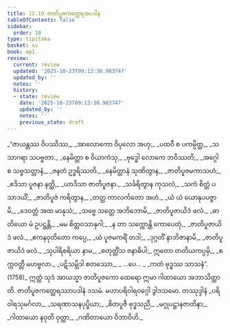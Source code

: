 ```yaml
---
title: 12.10 ဇာတိပူဇကတ္ထေရအပဒါန
tableOfContents: false
sidebar:
  order: 10
type: tipitaka
basket: su
book: ap1
review:
  current: review
  updated: '2025-10-23T09:13:30.983747'
  updated_by: ''
  notes: ''
  history:
  - state: review
    date: '2025-10-23T09:13:30.983747'
    updated_by: ''
    notes: ''
    previous_state: draft
---
```



<ReviewStatus review={frontmatter.review} showDetails={true} />

<HypothesisAnnotation frontmatter={frontmatter} />

<DynamicBreadcrumb />

<Division number="82" book="ap1" e="ch" v="20" p="168">

<Paragraph number="2040" type="verses" book="ap1">
_“ဇာယန္တဿ ဝိပဿိဿ,_  
_အာလောကော ဝိပုလော အဟု;_  
_ပထဝီ စ ပကမ္ပိတ္ထ,_  
_သသာဂရာ သပဗ္ဗတာ._  

</Paragraph>

</Division>
<Division number="83" book="ap1" e="ch" v="20" p="168">

<Paragraph number="2041" type="verses" book="ap1">
_နေမိတ္တာ စ ဝိယာကံသု,_  
_ဗုဒ္ဓေါ လောကေ ဘဝိဿတိ;_  
_အဂ္ဂေါ စ သဗ္ဗသတ္တာနံ,_  
_ဇနတံ ဥဒ္ဓရိဿတိ._  

</Paragraph>

</Division>
<Division number="84" book="ap1" e="ch" v="20" p="169">

<Paragraph number="2042" type="verses" book="ap1">
_နေမိတ္တာနံ သုဏိတွာန,_  
_ဇာတိပူဇမကာသဟံ;_  
_ဧဒိသာ ပူဇနာ နတ္ထိ,_  
_ယာဒိသာ ဇာတိပူဇနာ._  

</Paragraph>

</Division>
<Division number="85" book="ap1" e="ch" v="20" p="169">

<Paragraph number="2043" type="verses" book="ap1">
_သင်္ခရိတွာန ကုသလံ,_  
_သကံ စိတ္တံ ပသာဒယိံ;_  
_ဇာတိပူဇံ ကရိတွာန,_  
_တတ္ထ ကာလင်္ကတော အဟံ._  

</Paragraph>

</Division>
<Division number="86" book="ap1" e="ch" v="20" p="169">

<Paragraph number="2044" type="verses" book="ap1">
_ယံ ယံ ယောနုပပဇ္ဇာမိ,_  
_ဒေဝတ္တံ အထ မာနုသံ;_  
_သဗ္ဗေ သတ္တေ အဘိဘောမိ,_  
_ဇာတိပူဇာယိဒံ ဖလံ._  

</Paragraph>

</Division>
<Division number="87" book="ap1" e="ch" v="20" p="169">

<Paragraph number="2045" type="verses" book="ap1">
_ဓာတိယော မံ ဥပဋ္ဌန္တိ,_  
_မမ စိတ္တဝသာနုဂါ;_  
_န တာ သက္ကောန္တိ ကောပေတုံ,_  
_ဇာတိပူဇာယိဒံ ဖလံ._  

</Paragraph>

</Division>
<Division number="88" book="ap1" e="ch" v="20" p="169">

<Paragraph number="2046" type="verses" book="ap1">
_ဧကနဝုတိတော ကပ္ပေ,_  
_ယံ ပူဇမကရိံ တဒါ;_  
_ဒုဂ္ဂတိံ နာဘိဇာနာမိ,_  
_ဇာတိပူဇာယိဒံ ဖလံ._  

</Paragraph>

</Division>
<Division number="89" book="ap1" e="ch" v="20" p="169">

<Paragraph number="2047" type="verses" book="ap1">
_သုပါရိစရိယာ နာမ,_  
_စတုတ္တိံသ ဇနာဓိပါ;_  
ဣတော တတိယကပ္ပမှိ,_  
_စက္ကဝတ္တီ မဟဗ္ဗလာ._  

</Paragraph>

</Division>
<Division number="90" book="ap1" e="ch" v="20" p="169">

<Paragraph number="2048" type="verses" book="ap1">
_ပဋိသမ္ဘိဒါ စတဿော,_  
_ …ပေ… _  
_ကတံ ဗုဒ္ဓဿ သာသနံ”. (1758)_  

</Paragraph>

<Paragraph number="2049" book="ap1">
ဣတ္ထံ သုဒံ အာယသ္မာ ဇာတိပူဇကော ထေရော ဣမာ ဂါထာယော အဘာသိတ္ထာတိ.

</Paragraph>
</Division>

<Paragraph number="2050" type="center" book="ap1">
ဇာတိပူဇကတ္ထေရဿာပဒါနံ ဒသမံ.



</Paragraph>

<Paragraph number="2051" type="center" book="ap1">
မဟာပရိဝါရဝဂ္ဂေါ ဒွါဒသမော.



</Paragraph>

<Paragraph number="2052" type="center" book="ap1">
တဿုဒ္ဒါနံ


</Paragraph>

<Paragraph number="2053" type="verses" book="ap1">
_ပရိဝါရသုမင်္ဂလာ,_  
_သရဏာသနပုပ္ဖိယာ;_  
_စိတပူဇီ ဗုဒ္ဓသညီ,_  
_မဂ္ဂုပဋ္ဌာနဇာတိနာ;_  
_ဂါထာယော နဝုတိ ဝုတ္တာ,_  
_ဂဏိတာယော ဝိဘာဝိဟိ._
</Paragraph>
